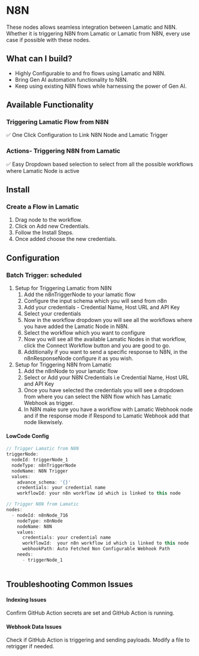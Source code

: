# N8N
These nodes allows seamless integration between Lamatic and N8N. Whether it is triggering N8N from Lamatic or Lamatic from N8N, every use case if possible with these nodes.

## What can I build? 
- Highly Configurable to and fro flows using Lamatic and N8N.
- Bring Gen AI  automation functionality to N8N.
- Keep using existing N8N flows while harnessing the power of Gen AI.

## Available Functionality
### Triggering Lamatic Flow from N8N
✅ One Click Configuration to Link N8N Node and Lamatic Trigger

### Actions- Triggering N8N from Lamatic
✅ Easy Dropdown based selection to select from all the possible workflows where Lamatic Node is active

## Install

### Create a Flow in Lamatic
1. Drag node to the workflow.
1. Click on Add new Credentials.
1. Follow the Install Steps.
1. Once added choose the new credentials.

## Configuration
### Batch Trigger: scheduled
1. Setup for Triggering Lamatic from N8N
    1. Add the n8nTriggerNode to your lamatic flow
    1. Configure the input schema which you will send from n8n
    1. Add your credentials - Credential Name, Host URL and API Key
    1. Select your credentials
    1. Now in the workflow dropdown you will see all the workflows where you have added the Lamatic Node in N8N.
    1. Select the workflow which you want to configure
    1. Now you will see all the available Lamatic Nodes in that workflow, click the Connect  Workflow button and you are good to go.
    1. Additionally if you want to send a specific response to N8N, in the n8nResponseNode configure it as you wish.
1. Setup for Triggering N8N from Lamatic
    1. Add the n8nNode to your lamatic flow
    1. Select or Add your N8N Credentials i.e Credential Name, Host URL and API Key
    1. Once you have selected the credentials you will see a dropdown from where you can select the N8N flow which has Lamatic Webhook as trigger.
    1. In N8N make sure you have a workflow with Lamatic Webhook node and if the response mode if Respond to Lamatic Webhook add that node likewisely.

#### LowCode Config 
```js 
// Trigger Lamatic from N8N 
triggerNode:
  nodeId: triggerNode_1
  nodeType: n8nTriggerNode
  nodeName: N8N Trigger
  values:
    advance_schema: '{}'
    credentials: your credential name
    workflowId: your n8n workflow id which is linked to this node

// Trigger N8N from Lamatic
nodes:
  - nodeId: n8nNode_716
    nodeType: n8nNode
    nodeName: N8N
    values:
      credentials: your credential name
      workflowId:  your n8n workflow id which is linked to this node
      webhookPath: Auto Fetched Non Configurable Webhook Path
    needs:
      - triggerNode_1
        
```

## Troubleshooting Common Issues
#### Indexing Issues
Confirm GitHub Action secrets are set and GitHub Action is running.

#### Webhook Data Issues
Check if GitHub Action is triggering and sending payloads. Modify a file to retrigger if needed.